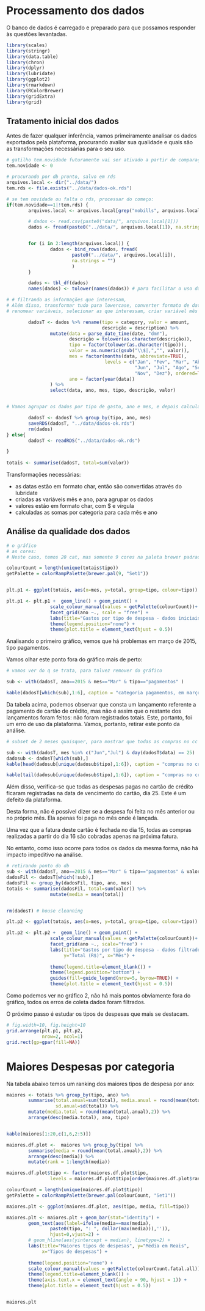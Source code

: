 # Processamento dos dados 

O banco de dados é carregado e preparado para que possamos responder às questões levantadas. 


```r

library(scales)
library(stringr)
library(data.table)
library(chron)
library(dplyr)
library(lubridate)
library(ggplot2)
library(rmarkdown)
library(RColorBrewer)
library(gridExtra)
library(grid)

```



## Tratamento inicial dos dados

Antes de fazer qualquer inferência, vamos primeiramente analisar os dados exportados pela plataforma, procurando avaliar sua qualidade e quais são as transformações necessárias para o seu uso.

<!-- tratar inicial.csv com sed+grep para filtrar 2015 e 2016 -->
<!-- Pega a 1a linha (1 a 5), para cabeçalho -->
<!-- $ sed -n "1,5p" inicial.csv > newData.csv -->

<!-- filtra 2015 e 2016 -->
<!-- $ grep -E "^(,2015|,2016)" inicial.csv >> newData.csv -->


```r
# gatilho tem.novidade futuramente vai ser ativado a partir de comparação com o servidor
tem.novidade <- 0

# procurando por db pronto, salvo em rds
arquivos.local <- dir("../data/")
tem.rds <- file.exists("../data/dados-ok.rds")

# se tem novidade ou falta o rds, processar do começo:
if(tem.novidade==1|!tem.rds) {
        arquivos.local <- arquivos.local[grep("mobills", arquivos.local)]

        # dados <- read.csv(paste0("data/", arquivos.local[1]))
        dados <- fread(paste0("../data/", arquivos.local[1]), na.strings = "")


        for (i in 2:length(arquivos.local)) {
                dados <- bind_rows(dados, fread(
                        paste0("../data/", arquivos.local[i]), 
                        na.strings = "")
                        )
        }

        dados <- tbl_df(dados)
        names(dados) <- tolower(names(dados)) # para facilitar o uso das vars

# # filtrando as informações que interessam,
# Além disso, transformar tudo para lowercase, converter formato de datas,
# renomear variáveis, selecionar as que interessam, criar variável mês

        dadosT <- dados %>% rename(tipo = category, valor = amount,
                                   descrição = description) %>%
                mutate(data = parse_date_time(date, "dmY"),
                       descrição = tolower(as.character(descrição)),
                       tipo = factor(tolower(as.character(tipo))),
                       valor = as.numeric(gsub("\\$|,","", valor)),
                       mes = factor(months(data, abbreviate=TRUE),
                                    levels = c("Jan", "Fev", "Mar", "Abr", "Mai",
                                               "Jun", "Jul", "Ago", "Set", "Out",
                                               "Nov", "Dez"), ordered=TRUE),
                       ano = factor(year(data))
                ) %>%
                select(data, ano, mes, tipo, descrição, valor)


# Vamos agrupar os dados por tipo de gasto, ano e mes, e depois calcular o total de gastos em cada categoria

        dadosT <- dadosT %>% group_by(tipo, ano, mes)
        saveRDS(dadosT, "../data/dados-ok.rds")
        rm(dados)
} else{
        dadosT <- readRDS("../data/dados-ok.rds")

}
        
totais <- summarise(dadosT, total=sum(valor))

```


Transformações necessárias:


- as datas estão em formato char, então são convertidas através do lubridate
- criadas as variáveis mês e ano, para agrupar os dados
- valores estão em formato char, com $ e vírgula
- calculadas as somas por categoria para cada mês e ano

## Análise da qualidade dos dados

```r
# o gráfico
# as cores:
# Neste caso, temos 20 cat, mas somente 9 cores na paleta brewer padrao

colourCount = length(unique(totais$tipo))
getPalette = colorRampPalette(brewer.pal(9, "Set1"))


plt.p1 <- ggplot(totais, aes(x=mes, y=total, group=tipo, colour=tipo))

plt.p1 <- plt.p1 +  geom_line() + geom_point() +
                scale_colour_manual(values = getPalette(colourCount))+
                facet_grid(ano ~., scale = "free") + 
                labs(title="Gastos por tipo de despesa - dados iniciais", y="Total (R$)", x="Mês") + 
                theme(legend.position="none") +
                theme(plot.title = element_text(hjust = 0.5)) 


```

Analisando o primeiro gráfico, vemos que há problemas em março de 2015, tipo pagamentos. 

Vamos olhar este ponto fora do gráfico mais de perto:


```r

# vamos ver do q se trata, para talvez remover do gráfico

sub <- with(dadosT, ano==2015 & mes=="Mar" & tipo=="pagamentos" )

kable(dadosT[which(sub),1:6], caption = "categoria pagamentos, em março de 2015")
```

Da tabela acima, podemos observar que consta um lançamento referente a pagamento de cartão de crédito, mas não é assim que o restante dos lançamentos foram feitos: não foram registrados totais. Este, portanto, foi um erro de uso da plataforma. Vamos, portanto, retirar este ponto da análise.



```r

# subset de 2 meses quaisquer, para mostrar que todas as compras no cc são registradas como feitas no dia 25

sub <- with(dadosT, mes %in% c("Jun","Jul") & day(dadosT$data) == 25)
dadosub <- dadosT[which(sub),]
kable(head(dadosub[unique(dadosub$tipo),1:6]), caption = "compras no crédito, registradas no dia 25")

kable(tail(dadosub[unique(dadosub$tipo),1:6]), caption = "compras no crédito, registradas no dia 25")

```

Além disso, verifica-se que todas as despesas pagas no cartão de crédito ficaram registradas na data de vencimento do cartão, dia 25. Este é um defeito da plataforma.


Desta forma, não é possível dizer se a despesa foi feita no mês anterior ou no próprio mês. Ela apenas foi paga no mês onde é lançada. 

Uma vez que a fatura deste cartão é fechada no dia 15, todas as compras realizadas a partir do dia 16 são cobradas apenas na próxima fatura. 

No entanto, como isso ocorre para todos os dados da mesma forma, não há impacto impeditivo na análise.

```r

# retirando ponto do db
sub <- with(dadosT, ano==2015 & mes=="Mar" & tipo=="pagamentos" & valor > 4000)
dadosFil <- dadosT[which(!sub),]
dadosFil <- group_by(dadosFil, tipo, ano, mes)
totais <- summarise(dadosFil, total=sum(valor)) %>%
                mutate(media = mean(total))


rm(dadosT) # house cleanning

```



```r
plt.p2 <- ggplot(totais, aes(x=mes, y=total, group=tipo, colour=tipo))

plt.p2 <- plt.p2 +  geom_line() + geom_point() +
                scale_colour_manual(values = getPalette(colourCount))+
                facet_grid(ano ~., scale="free") + 
                labs(title="Gastos por tipo de despesa - dados filtrados", 
                     y="Total (R$)", x="Mês") + 
        
                theme(legend.title=element_blank()) +
                theme(legend.position="bottom") +
                guides(fill=guide_legend(nrow=5, byrow=TRUE)) +
                theme(plot.title = element_text(hjust = 0.5)) 


```

Como podemos ver no gráfico 2, não há mais pontos obviamente fora do gráfico, todos os erros de coleta dados foram filtrados. 

O próximo passo é estudar os tipos de despesas que mais se destacam.


```r

# fig.width=10, fig.height=10
grid.arrange(plt.p1, plt.p2,  
             nrow=2, ncol=1)
grid.rect(gp=gpar(fill=NA))
```


# Maiores Despesas por categoria

Na tabela abaixo temos um ranking dos maiores tipos de despesa por ano:

```r

maiores <- totais %>% group_by(tipo, ano) %>% 
        summarise(total.anual=sum(total), media.anual = round(mean(total),2),
                  sd.anual=sd(total)) %>%
        mutate(media.total = round(mean(total.anual),2)) %>%
        arrange(desc(media.total), ano, tipo)


kable(maiores[1:20,c(1,6,2:5)])
```

```r
maiores.df.plot <-  maiores %>% group_by(tipo) %>% 
        summarise(media = round(mean(total.anual),2)) %>%
        arrange(desc(media)) %>%
        mutate(rank = 1:length(media))

maiores.df.plot$tipo <- factor(maiores.df.plot$tipo,
                levels = maiores.df.plot$tipo[order(maiores.df.plot$rank)])

colourCount = length(unique(maiores.df.plot$tipo))
getPalette = colorRampPalette(brewer.pal(colourCount, "Set1"))

maiores.plt <- ggplot(maiores.df.plot, aes(tipo, media, fill=tipo))

maiores.plt <- maiores.plt + geom_bar(stat="identity") +
        geom_text(aes(label=ifelse(media==max(media),
                paste0(tipo, ": ", dollar(max(media))),'')),
                hjust=0,vjust=2) +
        # geom_hline(aes(yintercept = median), linetype=2) +
        labs(title="Maiores tipos de despesas", y="Média em Reais",
             x="Tipos de despesas") + 
                
        theme(legend.position="none") +        
        scale_colour_manual(values = getPalette(colourCount.fatal.all))+                
        theme(legend.title=element_blank()) +
        theme(axis.text.x = element_text(angle = 90, hjust = 1)) + 
        theme(plot.title = element_text(hjust = 0.5))                 


maiores.plt
```

